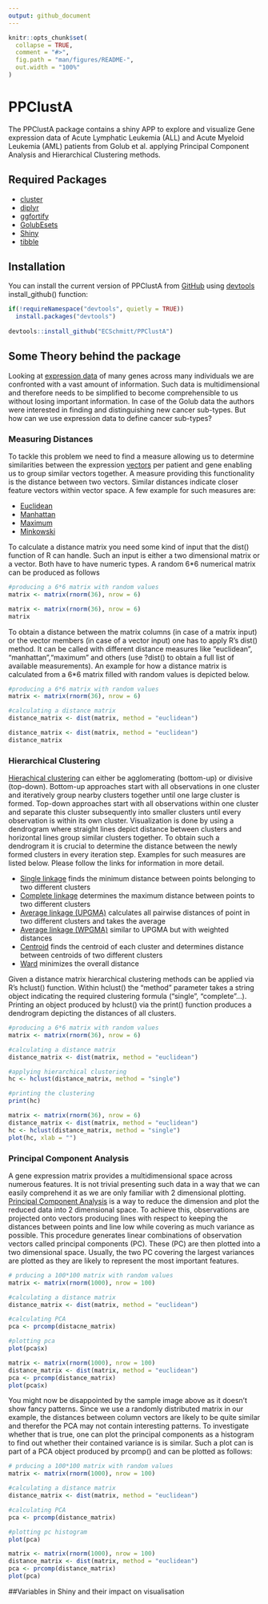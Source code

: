 ```yaml
---
output: github_document
---
```


<!-- README.md is generated from README.Rmd. Please edit that file -->

```r
knitr::opts_chunk$set(
  collapse = TRUE,
  comment = "#>",
  fig.path = "man/figures/README-",
  out.width = "100%"
)
```

# PPClustA

<!-- badges: start -->
<!-- badges: end -->

The PPClustA package contains a shiny APP to explore and visualize Gene expression data of Acute Lymphatic Leukemia (ALL) and Acute Myeloid Leukemia (AML) patients from Golub et al. applying Principal Component Analysis and Hierarchical Clustering methods.

## Required Packages
* [cluster](https://cran.r-project.org/package=cluster)
* [diplyr](https://cran.r-project.org/web/packages/dplyr/index.html)
* [ggfortify](https://cran.r-project.org/package=ggfortify)
* [GolubEsets](https://doi.org/doi:10.18129/B9.bioc.golubEsets)
* [Shiny](https://shiny.rstudio.com/)
* [tibble](https://www.rdocumentation.org/packages/tibble/versions/3.1.0)

## Installation

You can install the current version of PPClustA from [GitHub](https://github.com/ECSchmitt/PPClustA) using [devtools](https://cran.r-project.org/web/packages/devtools/index.html) install_github() function:

``` r
if(!requireNamespace("devtools", quietly = TRUE))
  install.packages("devtools")
  
devtools::install_github("ECSchmitt/PPClustA")
```

## Some Theory behind the package
Looking at [expression data](https://en.wikipedia.org/wiki/Gene_expression_profiling) of many genes across many individuals we are confronted with a vast amount of information. Such data is multidimensional and therefore needs to be simplified to become comprehensible to us without losing important information. In case of the Golub data the authors were interested in finding and distinguishing new cancer sub-types. But how can we use expression data to define cancer sub-types?

### Measuring Distances
 To tackle this problem we need to find a measure allowing us to determine similarities between the expression [vectors](https://en.wikipedia.org/wiki/Vector_(mathematics_and_physics)) per patient and gene enabling us to group similar vectors together. A measure providing this functionality is the distance between two vectors. Similar distances indicate closer feature vectors within vector space. A few example for such measures are: 

* [Euclidean](https://en.wikipedia.org/wiki/Euclidean_distance)
* [Manhattan](https://en.wikipedia.org/wiki/Taxicab_geometry)
* [Maximum](https://en.wikipedia.org/wiki/Chebyshev_distance)
* [Minkowski](https://en.wikipedia.org/wiki/Minkowski_distance)

To calculate a distance matrix you need some kind of input that the dist() function of R can handle. Such an input is either a two dimensional matrix or a vector. Both have to have numeric types. A random 6*6 numerical matrix can be produced as follows
```r
#producing a 6*6 matrix with random values
matrix <- matrix(rnorm(36), nrow = 6)
```
```r
matrix <- matrix(rnorm(36), nrow = 6)
matrix
```

To obtain a distance between the matrix columns (in case of a matrix input) or the vector members (in case of
a vector input) one has to apply R's dist() method.  It can be called with different distance measures  like "euclidean", "manhattan","maximum" and others (use ?dist() to obtain a full list of available measurements). An example for how a distance matrix is calculated from a 6*6 matrix filled with random values is depicted below.


``` r
#producing a 6*6 matrix with random values
matrix <- matrix(rnorm(36), nrow = 6)

#calculating a distance matrix
distance_matrix <- dist(matrix, method = "euclidean")
```
```r
distance_matrix <- dist(matrix, method = "euclidean")
distance_matrix

```

### Hierarchical Clustering
[Hierachical clustering](https://en.wikipedia.org/wiki/Hierarchical_clustering) can either be agglomerating (bottom-up) or divisive (top-down). Bottom-up approaches start with all observations in one cluster and iteratively group nearby clusters together until one large cluster is formed. Top-down approaches start with all observations within one cluster and separate this cluster subsequently into smaller clusters until every observation is within its own cluster. Visualization is done by using a dendrogram where straight lines depict distance between clusters and horizontal lines group similar clusters together. To obtain such a dendrogram it is crucial to determine the distance between the newly formed clusters in every iteration step. Examples for such measures are listed below. Please follow the links for information in more detail.

* [Single linkage](https://en.wikipedia.org/wiki/Single-linkage_clustering) finds the minimum distance between points belonging to two different clusters
* [Complete linkage](https://en.wikipedia.org/wiki/Complete_linkage) determines the maximum distance between points to two different clusters
* [Average linkage (UPGMA)](https://en.wikipedia.org/wiki/UPGMA) calculates all pairwise distances of point in two different clusters and takes the average
* [Average linkage (WPGMA)](https://en.wikipedia.org/wiki/WPGMA) similar to UPGMA but with weighted distances
* [Centroid](https://en.wikipedia.org/wiki/Cluster_analysis#Centroid-based_clustering) finds the centroid of each cluster and determines distance between centroids of two different clusters
* [Ward](https://en.wikipedia.org/wiki/Ward%27s_method) minimizes the overall distance

Given a distance matrix hierarchical clustering methods can be applied via R's hclust() function. Within hclust() the "method" parameter takes a string object indicating the required clustering formula ("single", "complete"...). Printing an object produced by hclust() via the print() function produces a  dendrogram depicting the distances of all clusters.
```r
#producing a 6*6 matrix with random values
matrix <- matrix(rnorm(36), nrow = 6)

#calculating a distance matrix
distance_matrix <- dist(matrix, method = "euclidean")

#applying hierarchical clustering
hc <- hclust(distance_matrix, method = "single")

#printing the clustering
print(hc)
```
```r
matrix <- matrix(rnorm(36), nrow = 6)
distance_matrix <- dist(matrix, method = "euclidean")
hc <- hclust(distance_matrix, method = "single")
plot(hc, xlab = "")
```

### Principal Component Analysis
A gene expression matrix provides a multidimensional space across numerous features. It is not trivial presenting such data in a way that we can easily comprehend it as we are only familiar with 2 dimensional plotting. [Principal Component Analysis](https://www.huber.embl.de/msmb/Chap-Multivariate.html) is a way to reduce the dimension and plot the reduced data into 2 dimensional space. To achieve this, observations are projected onto vectors producing lines with respect to keeping the distances between points and line low while covering as much variance as possible. This procedure generates linear combinations of observation vectors called principal components (PC). These (PC) are then plotted into a two dimensional space. Usually, the two PC covering the largest variances are plotted as they are likely to represent the most important features.
```r
# prducing a 100*100 matrix with random values
matrix <- matrix(rnorm(1000), nrow = 100)

#calculating a distance matrix
distance_matrix <- dist(matrix, method = "euclidean")

#calculating PCA
pca <- prcomp(distacne_matrix)

#plotting pca
plot(pca$x)

```
```r
matrix <- matrix(rnorm(1000), nrow = 100)
distance_matrix <- dist(matrix, method = "euclidean")
pca <- prcomp(distance_matrix)
plot(pca$x)
```
You might now be disappointed by the sample image above as it doesn't show fancy patterns. Since we use a randomly distributed matrix in our example, the distances between column vectors are likely to be quite similar and therefor the PCA may not contain interesting patterns. To investigate whether that is true, one can plot the principal components as a histogram to find out whether their contained variance is is similar. Such a plot can is part of a PCA object produced by prcomp() and can be plotted as follows:
```r
# prducing a 100*100 matrix with random values
matrix <- matrix(rnorm(1000), nrow = 100)

#calculating a distance matrix
distance_matrix <- dist(matrix, method = "euclidean")

#calculating PCA
pca <- prcomp(distance_matrix)

#plotting pc histogram
plot(pca)
```
```r
matrix <- matrix(rnorm(1000), nrow = 100)
distance_matrix <- dist(matrix, method = "euclidean")
pca <- prcomp(distance_matrix)
plot(pca)
```
##Variables in Shiny and their impact on visualisation
